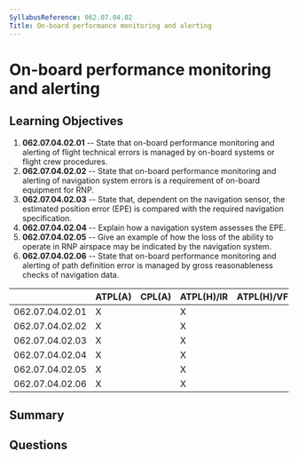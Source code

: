 ```yaml
---
SyllabusReference: 062.07.04.02
Title: On-board performance monitoring and alerting
---
```


# On-board performance monitoring and alerting

## Learning Objectives

1.  **062.07.04.02.01** -- State that on-board performance monitoring and
    alerting of flight technical errors is managed by on-board systems or flight
    crew procedures.
2.  **062.07.04.02.02** -- State that on-board performance monitoring and
    alerting of navigation system errors is a requirement of on-board equipment
    for RNP.
3.  **062.07.04.02.03** -- State that, dependent on the navigation sensor, the
    estimated position error (EPE) is compared with the required navigation
    specification.
4.  **062.07.04.02.04** -- Explain how a navigation system assesses the EPE.
5.  **062.07.04.02.05** -- Give an example of how the loss of the ability to
    operate in RNP airspace may be indicated by the navigation system.
6.  **062.07.04.02.06** -- State that on-board performance monitoring and
    alerting of path definition error is managed by gross reasonableness checks
    of navigation data.

|                 | ATPL(A) | CPL(A) | ATPL(H)/IR | ATPL(H)/VFR | CPL(H) | IR | CBIR(A) |
| --------------- | ------- | ------ | ---------- | ----------- | ------ | -- | ------- |
| 062.07.04.02.01 | X       |        | X          |             |        | X  | X       |
| 062.07.04.02.02 | X       |        | X          |             |        | X  | X       |
| 062.07.04.02.03 | X       |        | X          |             |        | X  |         |
| 062.07.04.02.04 | X       |        | X          |             |        | X  |         |
| 062.07.04.02.05 | X       |        | X          |             |        | X  |         |
| 062.07.04.02.06 | X       |        | X          |             |        | X  | X       |

## Summary

## Questions

